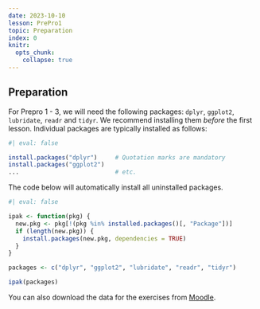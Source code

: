```yaml
---
date: 2023-10-10
lesson: PrePro1
topic: Preparation
index: 0
knitr:
  opts_chunk:
    collapse: true
---
```


## Preparation {#sec-prepro-preparation}

For Prepro 1 - 3, we will need the following packages: `dplyr`, `ggplot2`, `lubridate`, `readr` and `tidyr`. We recommend installing them *before* the first lesson. Individual packages are typically installed as follows:

```r
#| eval: false

install.packages("dplyr")     # Quotation marks are mandatory
install.packages("ggplot2")
...                           # etc.
```

The code below will automatically install all uninstalled packages.

```r
#| eval: false

ipak <- function(pkg) {
  new.pkg <- pkg[!(pkg %in% installed.packages()[, "Package"])]
  if (length(new.pkg)) {
    install.packages(new.pkg, dependencies = TRUE)
  }
}

packages <- c("dplyr", "ggplot2", "lubridate", "readr", "tidyr")

ipak(packages)
```

You can also download the data for the exercises from [Moodle]().
